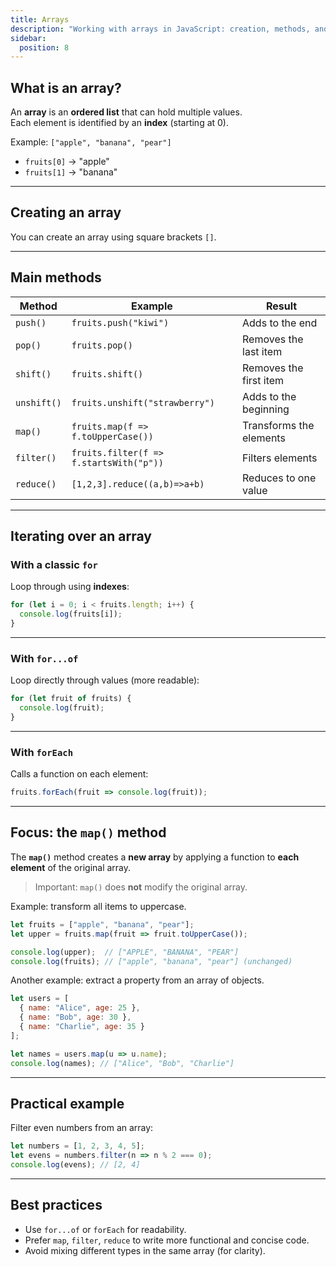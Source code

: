 ```yaml
---
title: Arrays
description: "Working with arrays in JavaScript: creation, methods, and iteration."
sidebar:
  position: 8
---
```


## What is an array?

An **array** is an **ordered list** that can hold multiple values.  
Each element is identified by an **index** (starting at 0).

Example: `["apple", "banana", "pear"]`  
- `fruits[0]` → "apple"  
- `fruits[1]` → "banana"  

---

## Creating an array

You can create an array using square brackets `[]`.

---

## Main methods

| Method      | Example                           | Result                  |
|-------------|-----------------------------------|-------------------------|
| `push()`    | `fruits.push("kiwi")`             | Adds to the end         |
| `pop()`     | `fruits.pop()`                    | Removes the last item   |
| `shift()`   | `fruits.shift()`                  | Removes the first item  |
| `unshift()` | `fruits.unshift("strawberry")`    | Adds to the beginning   |
| `map()`     | `fruits.map(f => f.toUpperCase())`| Transforms the elements |
| `filter()`  | `fruits.filter(f => f.startsWith("p"))` | Filters elements |
| `reduce()`  | `[1,2,3].reduce((a,b)=>a+b)`      | Reduces to one value    |

---

## Iterating over an array

### With a classic `for`
Loop through using **indexes**:

```js
for (let i = 0; i < fruits.length; i++) {
  console.log(fruits[i]);
}
```

---

### With `for...of`

Loop directly through values (more readable):

```js
for (let fruit of fruits) {
  console.log(fruit);
}
```

---

### With `forEach`

Calls a function on each element:

```js
fruits.forEach(fruit => console.log(fruit));
```

---

## Focus: the `map()` method

The **`map()`** method creates a **new array** by applying a function to **each element** of the original array.  
> Important: `map()` does **not** modify the original array.

Example: transform all items to uppercase.

```js
let fruits = ["apple", "banana", "pear"];
let upper = fruits.map(fruit => fruit.toUpperCase());

console.log(upper);  // ["APPLE", "BANANA", "PEAR"]
console.log(fruits); // ["apple", "banana", "pear"] (unchanged)
```

Another example: extract a property from an array of objects.

```js
let users = [
  { name: "Alice", age: 25 },
  { name: "Bob", age: 30 },
  { name: "Charlie", age: 35 }
];

let names = users.map(u => u.name);
console.log(names); // ["Alice", "Bob", "Charlie"]
```

---

## Practical example

Filter even numbers from an array:

```js
let numbers = [1, 2, 3, 4, 5];
let evens = numbers.filter(n => n % 2 === 0);
console.log(evens); // [2, 4]
```

---

## Best practices

- Use `for...of` or `forEach` for readability.  
- Prefer `map`, `filter`, `reduce` to write more functional and concise code.  
- Avoid mixing different types in the same array (for clarity).  
